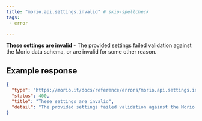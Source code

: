 ```yaml
---
title: "morio.api.settings.invalid" # skip-spellcheck
tags:
 - error

---
```

<!-- MORIO_AUTO_GENERATED_CONTENT_STARTS - Manual changes made below will be overwritten skip-spellcheck -->
__These settings are invalid__ - The provided settings failed validation against the Morio data schema, or are invalid for some other reason.
<!-- MORIO_AUTO_GENERATED_CONTENT_ENDS - Manual changes made above will be overwritten skip-spellcheck -->


<!-- MORIO_AUTO_GENERATED_CONTENT_STARTS - Manual changes made below will be overwritten skip-spellcheck -->
## Example response

```json
{
  "type": "https://morio.it/docs/reference/errors/morio.api.settings.invalid",
  "status": 400,
  "title": "These settings are invalid",
  "detail": "The provided settings failed validation against the Morio data schema, or are invalid for some other reason."
}
```
<!-- MORIO_AUTO_GENERATED_CONTENT_ENDS - Manual changes made above will be overwritten skip-spellcheck -->
